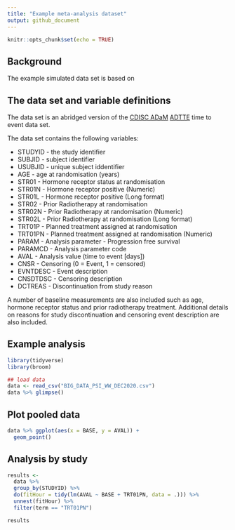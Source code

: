 ```yaml
---
title: "Example meta-analysis dataset"
output: github_document
---
```



```r
knitr::opts_chunk$set(echo = TRUE)
```


## Background

The example simulated data set is based on 

## The data set and variable definitions

The data set is an abridged version of the [CDISC ADaM](https://www.cdisc.org/standards/foundational/adam) [ADTTE](https://www.cdisc.org/system/files/all/standard_category/application/pdf/adam_tte_final_v1.pdf) time to event data set. 

The data set contains the following variables: 

* STUDYID	- the study identifier
* SUBJID	- subject identifier
* USUBJID - unique subject iddentifier
* AGE	- age at randomisation (years)
* STR01	- Hormone receptor status at randomisation
* STR01N - Hormone receptor positive (Numeric)
* STR01L - Hormone receptor positive (Long format)
* STR02 - Prior Radiotherapy at randomisation
* STR02N - Prior Radiotherapy at randomisation (Numeric)
* STR02L - Prior Radiotherapy at randomisation (Long format)
* TRT01P - Planned treatment assigned at randomisation
* TRT01PN - Planned treatment assigned at randomisation (Numeric)
* PARAM - Analysis parameter - Progression free survival
* PARAMCD	- Analysis parameter code
* AVAL - Analysis value (time to event [days])
* CNSR - Censoring (0 = Event, 1 = censored)
* EVNTDESC - Event description 
* CNSDTDSC - Censoring description
* DCTREAS - Discontinuation from study reason

A number of baseline measurements are also included such as age, hormone receptor status and prior radiotherapy treatment. Additional details on reasons for study discontinuation and censoring event description are also included. 

## Example analysis



```r
library(tidyverse)    
library(broom)

## load data
data <- read_csv("BIG_DATA_PSI_WW_DEC2020.csv")
data %>% glimpse()
```

## Plot pooled data
```r
data %>% ggplot(aes(x = BASE, y = AVAL)) +
  geom_point()
```

## Analysis by study

```r
results <- 
  data %>% 
  group_by(STUDYID) %>%
  do(fitHour = tidy(lm(AVAL ~ BASE + TRT01PN, data = .))) %>% 
  unnest(fitHour) %>%
  filter(term == "TRT01PN")

results

```

